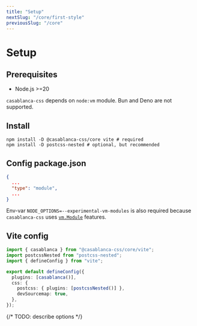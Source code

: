 ```yaml
---
title: "Setup"
nextSlug: "/core/first-style"
previousSlug: "/core"
---
```


# Setup

## Prerequisites

* Node.js >=20

`casablanca-css` depends on `node:vm` module. Bun and Deno are not supported.

## Install

```console
npm install -D @casablanca-css/core vite # required
npm install -D postcss-nested # optional, but recommended
```

## Config package.json

```json
{
  ...
  "type": "module",
  ...
}
```

Env-var `NODE_OPTIONS=--experimental-vm-modules` is also required because `casablanca-css` uses [`vm.Module`](https://nodejs.org/api/vm.html#class-vmmodule) features.

## Vite config

```ts filename="vite.config.ts"
import { casablanca } from "@casablanca-css/core/vite";
import postcssNested from "postcss-nested";
import { defineConfig } from "vite";

export default defineConfig({
  plugins: [casablanca()],
  css: {
    postcss: { plugins: [postcssNested()] },
    devSourcemap: true,
  },
});
```

{/* TODO: describe options */}